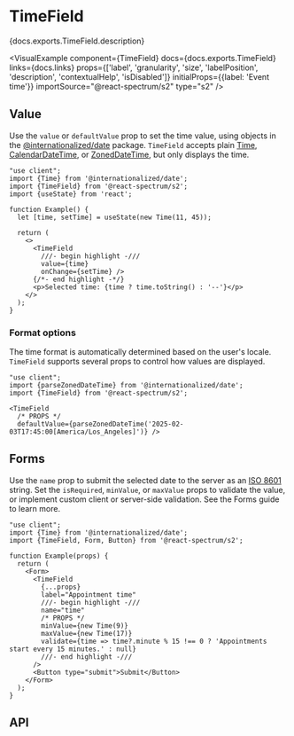 

# TimeField

<PageDescription>{docs.exports.TimeField.description}</PageDescription>

<VisualExample
  component={TimeField}
  docs={docs.exports.TimeField}
  links={docs.links}
  props={['label', 'granularity', 'size', 'labelPosition', 'description', 'contextualHelp', 'isDisabled']}
  initialProps={{label: 'Event time'}}
  importSource="@react-spectrum/s2"
  type="s2" />

## Value

Use the `value` or `defaultValue` prop to set the time value, using objects in the [@internationalized/date](../internationalized/date/) package. `TimeField` accepts plain [Time](../internationalized/date/Time.html), [CalendarDateTime](../internationalized/date/CalendarDateTime.html), or [ZonedDateTime](../internationalized/date/ZonedDate), but only displays the time.

```tsx render
"use client";
import {Time} from '@internationalized/date';
import {TimeField} from '@react-spectrum/s2';
import {useState} from 'react';

function Example() {
  let [time, setTime] = useState(new Time(11, 45));
  
  return (
    <>
      <TimeField
        ///- begin highlight -///
        value={time}
        onChange={setTime} />
      {/*- end highlight -*/}
      <p>Selected time: {time ? time.toString() : '--'}</p>
    </>
  );
}
```

### Format options

The time format is automatically determined based on the user's locale. `TimeField` supports several props to control how values are displayed.

```tsx render docs={docs.exports.TimeField} links={docs.links} props={['granularity', 'hourCycle', 'hideTimeZone', 'shouldForceLeadingZeros']} initialProps={{label: 'Time'}} type="s2"
"use client";
import {parseZonedDateTime} from '@internationalized/date';
import {TimeField} from '@react-spectrum/s2';

<TimeField
  /* PROPS */
  defaultValue={parseZonedDateTime('2025-02-03T17:45:00[America/Los_Angeles]')} />
```

## Forms

Use the `name` prop to submit the selected date to the server as an [ISO 8601](https://en.wikipedia.org/wiki/ISO_8601) string. Set the `isRequired`, `minValue`, or `maxValue` props to validate the value, or implement custom client or server-side validation. See the Forms guide to learn more.

```tsx render docs={docs.exports.TextField} links={docs.links} props={['isRequired', 'necessityIndicator']} initialProps={{isRequired: true}} type="s2"
"use client";
import {Time} from '@internationalized/date';
import {TimeField, Form, Button} from '@react-spectrum/s2';

function Example(props) {
  return (
    <Form>
      <TimeField
        {...props}
        label="Appointment time"
        ///- begin highlight -///
        name="time"
        /* PROPS */
        minValue={new Time(9)}
        maxValue={new Time(17)}
        validate={time => time?.minute % 15 !== 0 ? 'Appointments start every 15 minutes.' : null}
        ///- end highlight -///
      />
      <Button type="submit">Submit</Button>
    </Form>
  );
}
```

## API

<PropTable component={docs.exports.TimeField} links={docs.links} />
